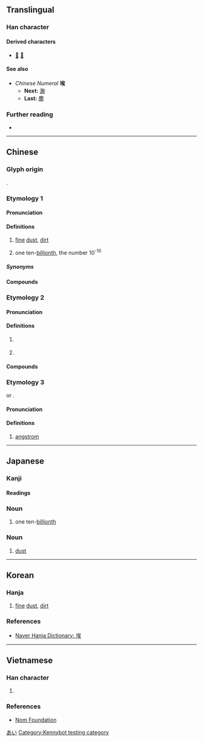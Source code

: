 {{character info}}
==Translingual==

===Han character===
{{Han char|rn=32|rad=土|as=07|sn=10|four=43134|canj=GIOK|ids=⿰土矣}}

====Derived characters====
* [[𤠱]] [[𣘂]]

====See also====
* ''Chinese Numeral'' '''埃'''
** '''Next:''' [[渺]]
** '''Last:''' [[塵]]

===Further reading===
* {{Han ref|kx=0229.190|dkj=05107|dj=0465.090|hdz=10447.150|uh=57C3|ud=22467|bh=AE4A|bd=44618}}

----

==Chinese==
{{zh-forms}}

===Glyph origin===
{{Han etym}}
{{Han compound|土|矣|ls=psc|c1=s|c2=p|t1=earth; soil}}.

===Etymology 1===

====Pronunciation====
{{zh-pron
|m=āi
|m-s=
|c=oi1
|c-t=ai1
|g=ngai1
|h=pfs=âi;gd=ai1
|j=
|mb=ái
|md=ăi
|mn=ai/ia
|mn_note=ai - literary; ia - vernacular
|mn-t=ai1
|w=2e
|x=ngai2
|mc=y
|oc=y
|ma=
|cat=n,num
}}

====Definitions====
{{head|zh|Han character}}

# [[fine]] [[dust]], [[dirt]]
#: {{zh-co|塵埃|dust}}
# one ten-[[billionth]], the number 10<sup>-10</sup>

=====Synonyms=====
{{zh-dial|灰塵}}

====Compounds====
{{zh-der|埃塵|埃滅|塵埃|塵埃傳染|塵埃落定|星際塵埃|涓埃|雰埃|囂埃|埃土|埃垢|埃堨|埃境|埃墨|埃壒|埃壤|埃昏|埃氛|埃煤|埃穢|埃芥|埃藹|埃霧|埃鬱|寒埃|打埃塵|梁埃|氛埃|沈埃|浮埃|淺埃|灰埃|炎埃|煙埃|碧埃|積埃|紅埃|絕埃|纖埃|翔埃|邊埃|陰埃|風埃|黃埃|塕埃}}

===Etymology 2===

====Pronunciation====
{{zh-pron
|m=āi
|c=oi1,aai1
|c-t=ai1
|h=pfs=âi
|mb=ái
|md=ăi
|mn=ai
|mn-t=ai1
|w=2i
|cat=pn
}}

====Definitions====
{{head|zh|Han character}}

# {{zh-used2|t}}
#: {{zh-co|^埃及|Egypt}}
#: {{zh-co|^埃塞俄比亞|Ethiopia}}
#: {{zh-co|蘇維埃|soviet}}
# {{zh-abbrev|埃及|Egypt}}

====Compounds====
{{zh-der|埃及|埃及曆|蘇維埃|埃塞俄比亞|埃佛勒斯峰|埃特納火山|埃理亞學派|埃格斯特朗}}

===Etymology 3===
{{zh-etym-short|埃斯特朗|nodot=1}} or {{zh-l|埃格斯特朗}}.

====Pronunciation====
{{zh-pron
|m=āi
|mn=ai
|cat=cls
}}
{{rfp|yue|Cantonese aai1, oi1 or both?}}

====Definitions====
{{head|zh|Han character}}

# [[angstrom]]

{{cln|zh|numeral symbols|numerals}}

----

==Japanese==

===Kanji===
{{ja-kanji|rs=土07}}

====Readings====
{{ja-readings
|goon=あい
|kanon=あい
|kun=ちり-,ほこり-
}}

===Noun===
{{ja-kanjitab|y=on}}
{{ja-noun|あい}}

# one ten-[[billionth]]

===Noun===
{{ja-kanjitab|ほこり|y=k}}
{{ja-noun|ほこり}}

# [[dust]]

[[Category:Japanese numeral symbols|あい]]

----

==Korean==

===Hanja===
{{ko-hanja|티끌|애}}

# [[fine]] [[dust]], [[dirt]]

===References===
* [https://hanja.dict.naver.com/hanja?q=埃 Naver Hanja Dictionary: 埃]

----

==Vietnamese==

===Han character===
{{vi-readings|hanviet=ai|nom=ai}}

# {{rfdef|vi|sort=土07}}

===References===
* [http://nomfoundation.org/common/nom_details.php?codepoint=57C3 Nom Foundation]

[[Category:Kennybot testing category]]